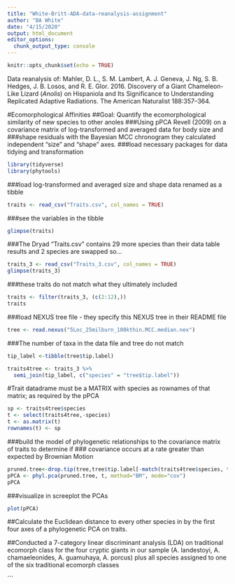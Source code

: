 ```yaml
---
title: "White-Britt-ADA-data-reanalysis-assignment"
author: "BA White"
date: "4/15/2020"
output: html_document
editor_options: 
  chunk_output_type: console
---
```


```r
knitr::opts_chunk$set(echo = TRUE)
```

Data reanalysis of: Mahler, D. L., S. M. Lambert, A. J. Geneva, J. Ng, S. B. Hedges, J. B. Losos, and R. E. Glor. 2016. Discovery of a Giant Chameleon-Like Lizard (<i>Anolis</i>) on Hispaniola and Its Significance to Understanding Replicated Adaptive Radiations. The American Naturalist 188:357–364.

#Ecomorphological Affinities
##Goal: Quantify the ecomorphological similarity of new species to other anoles
###Using pPCA Revell (2009) on a covariance matrix of log-transformed and averaged data for body size and 
###shape residuals with the Bayesian MCC chronogram they calculated independent "size" and "shape" axes. 
###load necessary packages for data tidying and transformation
```r
library(tidyverse)
library(phytools) 
```
###load log-transformed and averaged size and shape data renamed as a tibble
```r
traits <- read_csv("Traits.csv", col_names = TRUE)
```
###see the variables in the tibble
```r
glimpse(traits)
```
###The Dryad "Traits.csv" contains 29 more species than their data table results and 2 species are swapped so...
```r
traits_3 <- read_csv("Traits_3.csv", col_names = TRUE)
glimpse(traits_3)
```
###these traits do not match what they ultimately included
```r
traits <- filter(traits_3, (c(2:12),))
traits
```
###load NEXUS tree file - they specify this NEXUS tree in their README file 
```r
tree <- read.nexus("5Loc_25milburn_100kthin.MCC.median.nex")
```
###The number of taxa in the data file and tree do not match
```r
tip_label <-tibble(tree$tip.label)

traits4tree <- traits_3 %>% 
  semi_join(tip_label, c("species" = "tree$tip.label"))
```
#Trait datadrame must be a MATRIX with species as rownames of that matrix; as required by the pPCA
```r
sp <- traits4tree$species
t <- select(traits4tree,-species)
t <- as.matrix(t)
rownames(t) <- sp
```
###build the model of phylogenetic relationships to the covariance matrix of traits to determine if 
### covariance occurs at a rate greater than expected by Brownian Motion
```r
pruned.tree<-drop.tip(tree,tree$tip.label[-match(traits4tree$species, tree$tip.label)])
pPCA <- phyl.pca(pruned.tree, t, method="BM", mode="cov")
pPCA
```
###visualize in screeplot the PCAs
```r
plot(pPCA)
```
##Calculate the Euclidean distance to every other species in by the first four axes of a phylogenetic PCA on traits. 

##Conducted a 7-category linear discriminant analysis (LDA) on traditional ecomorph class for the four cryptic
giants in our sample (A. landestoyi, A. chamaeleonides, A. guamuhaya, A. porcus) plus
all species assigned to one of the six traditional ecomorph classes

```